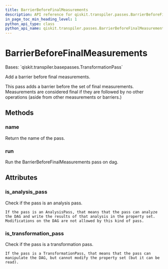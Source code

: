 ```yaml
---
title: BarrierBeforeFinalMeasurements
description: API reference for qiskit.transpiler.passes.BarrierBeforeFinalMeasurements
in_page_toc_min_heading_level: 1
python_api_type: class
python_api_name: qiskit.transpiler.passes.BarrierBeforeFinalMeasurements
---
```


# BarrierBeforeFinalMeasurements

<Class id="qiskit.transpiler.passes.BarrierBeforeFinalMeasurements" isDedicatedPage={true} github="https://github.com/qiskit/qiskit/tree/stable/0.19/qiskit/transpiler/passes/utils/barrier_before_final_measurements.py" signature="BarrierBeforeFinalMeasurements(*args, **kwargs)">
  Bases: `qiskit.transpiler.basepasses.TransformationPass`

  Add a barrier before final measurements.

  This pass adds a barrier before the set of final measurements. Measurements are considered final if they are followed by no other operations (aside from other measurements or barriers.)

  ## Methods

  ### name

  <Function id="qiskit.transpiler.passes.BarrierBeforeFinalMeasurements.name" signature="BarrierBeforeFinalMeasurements.name()">
    Return the name of the pass.
  </Function>

  ### run

  <Function id="qiskit.transpiler.passes.BarrierBeforeFinalMeasurements.run" signature="BarrierBeforeFinalMeasurements.run(dag)">
    Run the BarrierBeforeFinalMeasurements pass on dag.
  </Function>

  ## Attributes

  ### is\_analysis\_pass

  <Attribute id="qiskit.transpiler.passes.BarrierBeforeFinalMeasurements.is_analysis_pass">
    Check if the pass is an analysis pass.

    If the pass is an AnalysisPass, that means that the pass can analyze the DAG and write the results of that analysis in the property set. Modifications on the DAG are not allowed by this kind of pass.
  </Attribute>

  ### is\_transformation\_pass

  <Attribute id="qiskit.transpiler.passes.BarrierBeforeFinalMeasurements.is_transformation_pass">
    Check if the pass is a transformation pass.

    If the pass is a TransformationPass, that means that the pass can manipulate the DAG, but cannot modify the property set (but it can be read).
  </Attribute>
</Class>

